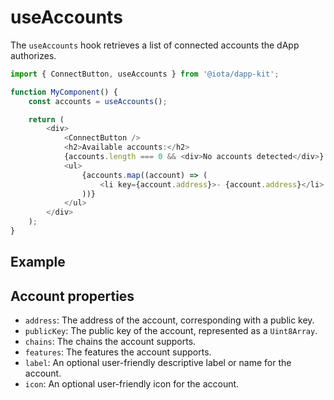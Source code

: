 
# useAccounts

The `useAccounts` hook retrieves a list of connected accounts the dApp authorizes.

```ts
import { ConnectButton, useAccounts } from '@iota/dapp-kit';

function MyComponent() {
    const accounts = useAccounts();

    return (
        <div>
            <ConnectButton />
            <h2>Available accounts:</h2>
            {accounts.length === 0 && <div>No accounts detected</div>}
            <ul>
                {accounts.map((account) => (
                    <li key={account.address}>- {account.address}</li>
                ))}
            </ul>
        </div>
    );
}
```

## Example

<UseAccountsExample />

## Account properties

-   `address`: The address of the account, corresponding with a public key.
-   `publicKey`: The public key of the account, represented as a `Uint8Array`.
-   `chains`: The chains the account supports.
-   `features`: The features the account supports.
-   `label`: An optional user-friendly descriptive label or name for the account.
-   `icon`: An optional user-friendly icon for the account.
